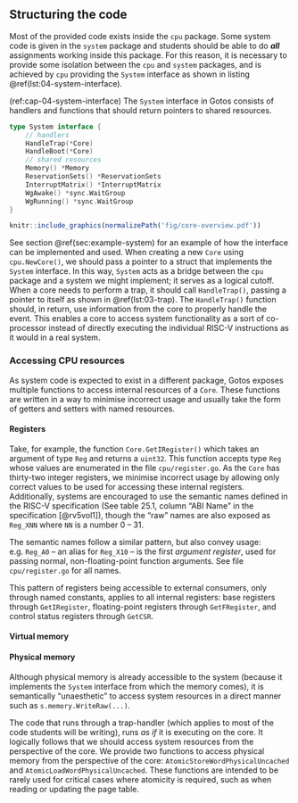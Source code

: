 ## Structuring the code

Most of the provided code exists inside the `cpu` package.
Some system code is given in the `system` package and students should be able to do ***all*** assignments working inside this package.
For this reason, it is necessary to provide some isolation between the `cpu` and `system` packages, and is achieved by `cpu` providing the `System` interface as shown in listing \@ref(lst:04-system-interface).

(ref:cap-04-system-interface) The `System` interface in Gotos consists of handlers and functions that should return pointers to shared resources.

```.go
type System interface {
    // handlers
    HandleTrap(*Core)
    HandleBoot(*Core)
    // shared resources
    Memory() *Memory
    ReservationSets() *ReservationSets
    InterruptMatrix() *InterruptMatrix
    WgAwake() *sync.WaitGroup
    WgRunning() *sync.WaitGroup
}
```

```r
knitr::include_graphics(normalizePath('fig/core-overview.pdf'))
```

See section \@ref(sec:example-system) for an example of how the interface can be implemented and used.
When creating a new `Core` using `cpu.NewCore()`, we should pass a pointer to a struct that implements the `System` interface.
In this way, `System` acts as a bridge between the `cpu` package and a system we might implement; it serves as a logical cutoff.
When a core needs to perform a trap, it should call `HandleTrap()`, passing a pointer to itself as shown in \@ref(lst:03-trap).
The `HandleTrap()` function should, in return, use information from the core to properly handle the event.
This enables a core to access system functionality as a sort of co-processor instead of directly executing the individual RISC-V instructions as it would in a real system.

### Accessing CPU resources

As system code is expected to exist in a different package, Gotos exposes multiple functions to access internal resources of a `Core`.
These functions are written in a way to minimise incorrect usage and usually take the form of getters and setters with named resources.

#### Registers

Take, for example, the function `Core.GetIRegister()` which takes an argument of type `Reg` and returns a `uint32`.
This function accepts type `Reg` whose values are enumerated in the file `cpu/register.go`.
As the `Core` has thirty-two integer registers, we minimise incorrect usage by allowing only correct values to be used for accessing these internal registers.
Additionally, systems are encouraged to use the semantic names defined in the RISC-V specification (See table 25.1, column "ABI Name" in the specification [@rv5vol1]), though the "raw" names are also exposed as `Reg_XNN` where `NN` is a number 0 -- 31.

The semantic names follow a similar pattern, but also convey usage: e.g. `Reg_A0` -- an alias for `Reg_X10` -- is the first *argument register*, used for passing normal, non-floating-point function arguments.
See file `cpu/register.go` for all names.

This pattern of registers being accessible to external consumers, only through named constants, applies to all internal registers: base registers through `GetIRegister`, floating-point registers through `GetFRegister`, and control status registers through `GetCSR`.

#### Virtual memory

#### Physical memory

Although physical memory is already accessible to the system (because it implements the `System` interface from which the memory comes), it is semantically "unaesthetic" to access system resources in a direct manner such as `s.memory.WriteRaw(...)`.

The code that runs through a trap-handler (which applies to most of the code students will be writing), runs *as if* it is executing on the core.
It logically follows that we should access system resources from the perspective of the core.
We provide two functions to access physical memory from the perspective of the core: `AtomicStoreWordPhysicalUncached` and `AtomicLoadWordPhysicalUncached`.
These functions are intended to be rarely used for critical cases where atomicity is required, such as when reading or updating the page table.
